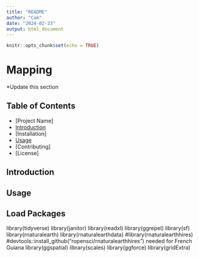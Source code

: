 ```yaml
---
title: "README"
author: "Cam"
date: "2024-02-23"
output: html_document
---
```


```r
knitr::opts_chunk$set(echo = TRUE)
```

# Mapping

*Update this section

## Table of Contents

- [Project Name]
- [Introduction]
- [Installation]
- [Usage]
- [Contributing]
- [License]


## Introduction

## Usage

## Load Packages

library(tidyverse)
library(janitor)
library(readxl)
library(ggrepel)
library(sf)
library(rnaturalearth)
library(rnaturalearthdata)
#library(rnaturalearthhires) #devtools::install_github("ropensci/rnaturalearthhires") needed for French Guiana
library(ggspatial)
library(scales)
library(ggforce)
library(gridExtra)